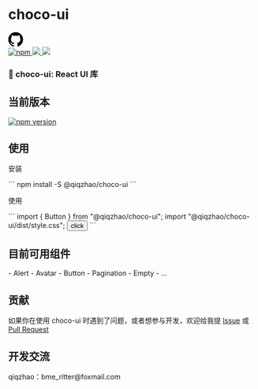 
<Meta title="Quick Start/Choco UI handbook" />

<div style={{ display: "flex", alignItems: "center", gap: "10px" }}>
  <h1>choco-ui</h1>
  <a href="https://github.com/choco-ui/choco-ui" target="__blank">
    <svg
      viewBox="0 0 24 24"
      width="30"
      height="30"
      fill="none"
      xmlns="http://www.w3.org/2000/svg"
    >
      <path
        fillRule="evenodd"
        clipRule="evenodd"
        d="M12 0C5.37 0 0 5.37 0 12c0 5.31 3.435 9.795 8.205 11.385c.6.105.825-.255.825-.57c0-.285-.015-1.23-.015-2.235c-3.015.555-3.795-.735-4.035-1.41c-.135-.345-.72-1.41-1.23-1.695c-.42-.225-1.02-.78-.015-.795c.945-.015 1.62.87 1.845 1.23c1.08 1.815 2.805 1.305 3.495.99c.105-.78.42-1.305.765-1.605c-2.67-.3-5.46-1.335-5.46-5.925c0-1.305.465-2.385 1.23-3.225c-.12-.3-.54-1.53.12-3.18c0 0 1.005-.315 3.3 1.23c.96-.265 1.98-.395 3-.395s2.04.13 3 .395c2.295-1.545 3.3-1.23 3.3-1.23c.66 1.65.24 2.88.12 3.18c.765.84 1.23 1.905 1.23 3.225c0 4.605-2.805 5.625-5.475 5.925c.435.375.81 1.095.81 2.22c0 1.605-.015 2.895-.015 3.3c0 .315.225.69.825.57A12.02 12.02 0 0 0 24 12c0-6.63-5.37-12-12-12Z"
        fill="#000"
      />
    </svg>
  </a>
</div>

<div>
  <a href="https://www.npmjs.com/package/@qiqzhao/choco-ui" title="npm">
    <img
      src="https://img.shields.io/npm/dm/choco-ui.svg?style=for-the-badge"
      alt="npm"
    />
  </a>

<a href="https://isitmaintained.com/project/choco-ui/choco-ui">
  <img src="https://img.shields.io/github/issues/choco-ui/choco-ui.svg?style=for-the-badge" />
</a>

  <a href="https://github.com/choco-ui/choco-ui">
    <img src="https://img.shields.io/github/stars/choco-ui/choco-ui.svg?style=for-the-badge" />
  </a>
</div>

<h3 style={{ margin: "16px 0" }}>🍫 choco-ui: React UI 库</h3>

<h2>当前版本</h2>
<div>
  <a href="https://badge.fury.io/js/@qiqzhao/choco-ui" title="npm">
    <img
      src="https://img.shields.io/npm/v/@qiqzhao/choco-ui.svg?style=for-the-badge"
      alt="npm version"
    />
  </a>
</div>

<h2>使用</h2>
<div>
  <p>安装</p>
  ```
  npm install -S @qiqzhao/choco-ui
  ```

  <p>使用</p>
  ```
  import { Button } from "@qiqzhao/choco-ui";
  import "@qiqzhao/choco-ui/dist/style.css";

  <Button type="primary">
    <span>click</span>
  </Button>
  ```
</div>

<h2>目前可用组件</h2>
<div>
  - Alert
  - Avatar
  - Button
  - Pagination
  - Empty
  - ...
</div>

<h2>贡献</h2>
<div>
  如果你在使用 choco-ui 时遇到了问题，或者想参与开发，欢迎给我提
  <a href="https://github.com/choco-ui/choco-ui/issues">Issue</a> 或
  <a href="https://github.com/choco-ui/choco-ui/pulls">Pull Request</a>
</div>

<h2>开发交流</h2>
<div>qiqzhao：bme_ritter@foxmail.com</div>

<style></style>
